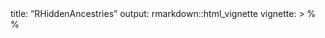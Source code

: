 title: "RHiddenAncestries"
output: rmarkdown::html_vignette
vignette: >
  %\VignetteIndexEntry{RHiddenancestries}
  %\VignetteEngine{knitr::rmarkdown}
  \usepackage[utf8]{inputenc}